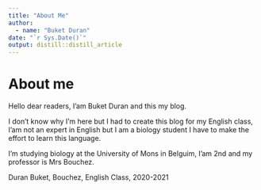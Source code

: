 ```yaml
---
title: "About Me"
author:
  - name: "Buket Duran" 
date: "`r Sys.Date()`"
output: distill::distill_article
---
```


# About me
Hello dear readers, I'am Buket Duran and this my blog. 

I don't know why I'm here but I had to create this blog for my English class, I'am not an expert in English but I am a biology student I have to make the effort to learn this language. 

I'm studying biology at the University of Mons in Belguim, I'am 2nd and my professor is Mrs Bouchez.

Duran Buket, Bouchez, English Class, 2020-2021
